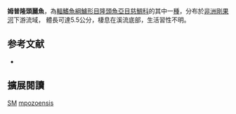 {{Speciesbox
| name = 姆普隆頭麗魚
| status = DD
| status_system = IUCN3.1
| image = 
| image_width = 240px
| genus = Steatocranus
| species = mpozoensis
| authority = [[Roberts|Roberts]] & [[Stewart|Stewart]], 1976
| synonyms = 
}}

'''姆普隆頭麗魚'''，為[[輻鰭魚綱|輻鰭魚綱]][[鱸形目|鱸形目]][[隆頭魚亞目|隆頭魚亞目]][[慈鯛科|慈鯛科]]的其中一[[種|種]]，分布於[[非洲|非洲]][[剛果河|剛果河]]下游流域， 體長可達5.5公分，棲息在溪流底部，生活習性不明。
==参考文献==
*{{FishBase_species|genus=Steatocranus|species=mpozoensis|year=2013|month=5}}

== 擴展閱讀 ==
{{refbegin}}
{{wikispecies-inline|Steatocranus mpozoensis|姆普隆頭麗魚}}
{{refend}}
{{Taxonbar|from=Q5855348}}

[[Category:IUCN红色名录数据缺乏物种|SM]]
[[Category:隆頭麗魚屬|mpozoensis]]


{{鱸形目小作品}}